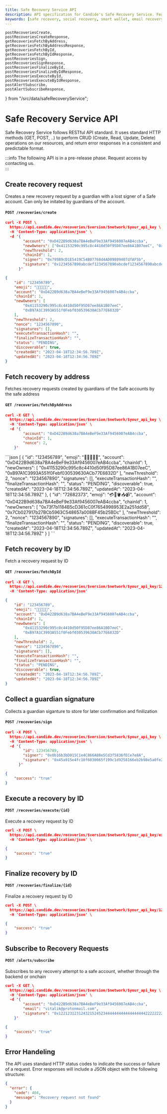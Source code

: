 ```yaml
---
title: Safe Recovery Service API
description: API specification for Candide's Safe Recovery Service. Features signature aggregation, gas sponsorship, recovery request monitoring, signature storage, and auto-execution.
keywords: [safe recovery, social recovery, smart wallet, email recovery, guardian recovery]
---
```



    postRecoveriesCreate,
    postRecoveriesCreateResponse,
    getRecoveriesFetchByAddress,
    getRecoveriesFetchByAddressResponse,
    getRecoveriesFetchById,
    getRecoveriesFetchByIdResponse,
    postRecoveriesSign,
    postRecoveriesSignResponse,
    postRecoveriesFinalizeById,
    postRecoveriesFinalizeByIdResponse,
    postRecoveriesExecuteById,
    postRecoveriesExecuteByIdResponse,
    postAlertSubscribe,
    postAlertSubscribeResponse,
} from "/src/data/safeRecoveryService";

# Safe Recovery Service API

Safe Recovery Service follows RESTful API standard. It uses standard HTTP methods (GET, POST, ..) to perform CRUD (Create, Read, Update, Delete) 
operations on our resources, and return error responses in a consistent and predictable format.

:::info
The following API is in a pre-release phase. Request access by contacting us.    
:::

## Create recovery request 
Creates a new recovery request by a guardian with a lost signer of a Safe account. Can only be initated by guardians of the account.
#### `POST /recoveries/create`
<Tabs>
<TabItem value="example-request" label="Example Request">

```json
curl -X POST \
  https://api.candide.dev/recoveries/$version/$network/$your_api_key \
  -H 'Content-Type: application/json' \
  -d '{
        "account": "0xD422B9d638a7BA4eBeF9e33Af9456007eAB4ccba",
        "newOwners": ["0x41153290c995c8c4410d50f95D87ee86A1B07eeC", "0xB97A1C3993A551f0Febf030539630ACb77E6832D"],
        "newThreshold": 2,
        "chainId": 1,
        "signer": "0x795B9cD1E5419C54B07768d4AD09809407dfAF5b",
        "signature": "0x1234567890abcdef1234567890abcdef1234567890abcdef1234567890abcdef"
      }'
```

</TabItem>
<TabItem value="example-response" label="Example Response">

```json
{
    "id": "123456789",
    "emoji": "🤖😅🥵👻🖖",
    "account": "0xD422B9d638a7BA4eBeF9e33Af9456007eAB4ccba",
    "chainId": 1,
    "newOwners": [
        "0x41153290c995c8c4410d50f95D87ee86A1B07eeC",
        "0xB97A1C3993A551f0Febf030539630ACb77E6832D"
    ],
    "newThreshold": 2,
    "nonce": "1234567890",
    "signatures": [],
    "executeTransactionHash": "",
    "finalizeTransactionHash": "",
    "status": "PENDING",
    "discoverable": true,
    "createdAt": "2023-04-18T12:34:56.789Z",
    "updatedAt": "2023-04-18T12:34:56.789Z"
}
```

</TabItem>
<TabItem value="request" label="Request Body">
    <DataTable items={postRecoveriesCreate} />
</TabItem>
<TabItem value="response" label="Response Body">
    <DataTable items={postRecoveriesCreateResponse} />
</TabItem>
</Tabs>

## Fetch recovery by address
Fetches recovery requests created by guardians of the Safe accounts by the safe address 
#### `GET /recoveries/fetchByAddress`

<Tabs>
<TabItem value="example-request" label="Example Request">

```json
curl -X GET \
  https://api.candide.dev/recoveries/$version/$network/$your_api_key \
  -H 'Content-Type: application/json' \
  -d '{
        "account": "0xD422B9d638a7BA4eBeF9e33Af9456007eAB4ccba",
        "chainId": 1,
        "nonce": 2,
    }'
```

</TabItem>
<TabItem value="example-response" label="Example Response">
```json
[
    {
        "id": "123456789",
        "emoji": "🤖😅🥵👻🖖",
        "account": "0xD422B9d638a7BA4eBeF9e33Af9456007eAB4ccba",
        "chainId": 1,
        "newOwners": [
            "0x41153290c995c8c4410d50f95D87ee86A1B07eeC",
            "0xB97A1C3993A551f0Febf030539630ACb77E6832D"
        ],
        "newThreshold": 2,
        "nonce": "1234567890",
        "signatures": [],
        "executeTransactionHash": "",
        "finalizeTransactionHash": "",
        "status": "PENDING",
        "discoverable": true,
        "createdAt": "2023-04-18T12:34:56.789Z",
        "updatedAt": "2023-04-18T12:34:56.789Z"
    },
    {
        "id": "72682373",
        "emoji": "💳📿🪣📥📹",
        "account": "0xD422B9d638a7BA4eBeF9e33Af9456007eAB4ccba",
        "chainId": 1,
        "newOwners": [
            "0x73f7b1184B5cD361cC0f7654998953E2a251dd58",
            "0x7Cb027917b27BCb5963C548657a008BF45b25BDc"
        ],
        "newThreshold": 2,
        "nonce": "1234567890",
        "signatures": [],
        "executeTransactionHash": "",
        "finalizeTransactionHash": "",
        "status": "PENDING",
        "discoverable": true,
        "createdAt": "2023-04-18T12:34:56.789Z",
        "updatedAt": "2023-04-18T12:34:56.789Z"
    } 
]
```
</TabItem>

<TabItem value="request" label="Request Body">
    <DataTable items={getRecoveriesFetchByAddress} />
</TabItem>
<TabItem value="response" label="Response">
    <DataTable items={getRecoveriesFetchByAddressResponse} />
</TabItem>
</Tabs>

## Fetch recovery by ID
Fetch a recovery request by ID
#### `GET /recoveries/fetchById`

<Tabs>
<TabItem value="example-request" label="Example Request">

```json
curl -X GET \
  https://api.candide.dev/recoveries/$version/$network/$your_api_key/123456 \
  -H 'Content-Type: application/json'
```

</TabItem>
<TabItem value="example-response" label="Example Response">

```json
{
    "id": "123456789",
    "emoji": "🤖😅🥵👻🖖",
    "account": "0xD422B9d638a7BA4eBeF9e33Af9456007eAB4ccba",
    "chainId": 1,
    "newOwners": [
        "0x41153290c995c8c4410d50f95D87ee86A1B07eeC",
        "0xB97A1C3993A551f0Febf030539630ACb77E6832D"
    ],
    "newThreshold": 2,
    "nonce": "1234567890",
    "signatures": [],
    "executeTransactionHash": "",
    "finalizeTransactionHash": "",
    "status": "PENDING",
    "discoverable": true,
    "createdAt": "2023-04-18T12:34:56.789Z",
    "updatedAt": "2023-04-18T12:34:56.789Z"
}
```
</TabItem>
<TabItem value="request" label="Request Body">
    <DataTable items={getRecoveriesFetchById} />
</TabItem>
<TabItem value="response" label="Response Body">
    <DataTable items={getRecoveriesFetchByIdResponse} />
</TabItem>
</Tabs>

## Collect a guardian signature
Collects a guardian siganture to store for later confirmation and finilization
#### `POST /recoveries/sign`
<Tabs>
<TabItem value="example-request" label="Example Request">

```json
curl -X POST \
  https://api.candide.dev/recoveries/$version/$network/$your_api_key \
  -H 'Content-Type: application/json' \
  -d '{
        "id": 123456789,
        "signer": "0x0b16b3bD015C1e4C866A88e5Cd3f5836fECe7e8A",
        "signature": "0x45a915e4fc10f6030065f199c1d9258166eb2b98e5a0fe2c4b2ee3a4ed8d6f0a2c5d6e7a8b9c0d1e2f3a4b5c6d7e8f9a0b1c2d3e4f5a6b7c8d9e0f1a2b3c4d5e6f7a8b9c0d1e2f3a4b5c6d7e8f9a0b1c2d3e4f5"
      }'
```

</TabItem>
<TabItem value="example-response" label="Example Response">

```json
{
    "success": "true"
}
```
</TabItem>

<TabItem value="request" label="Request Body">
    <DataTable items={postRecoveriesSign} />
</TabItem>
<TabItem value="response" label="Response">
    <DataTable items={postRecoveriesSignResponse} />
</TabItem>
</Tabs>

## Execute a recovery by ID
#### `POST /recoveries/execute/{id}`
Execute a recovery request by ID

<Tabs>
<TabItem value="example-request" label="Example Request">

```json
curl -X POST \
  https://api.candide.dev/recoveries/$version/$network/$your_api_key/execute/123456 \
  -H 'Content-Type: application/json' \
```

</TabItem>
<TabItem value="example-response" label="Example Response">

```json
{
    "success": "true"
}
```
</TabItem>

<TabItem value="request" label="Request Body">
    <DataTable items={postRecoveriesExecuteById} / >
</TabItem>
<TabItem value="response" label="Response">
    <DataTable items={postRecoveriesExecuteByIdResponse} / >
</TabItem>
</Tabs>

## Finalize recovery by ID
#### `POST /recoveries/finalize/{id}`
Finalize a recovery request by ID

<Tabs>
<TabItem value="example-request" label="Example Request">

```json
curl -X POST \
  https://api.candide.dev/recoveries/$version/$network/$your_api_key/123456 \
  -H 'Content-Type: application/json' \
```

</TabItem>
<TabItem value="example-response" label="Example Response">

```json
{
    "success": "true"
}
```
</TabItem>
<TabItem value="request" label="Request Body">
    <DataTable items={postRecoveriesFinalizeById} / >
</TabItem>
<TabItem value="response" label="Response">
    <DataTable items={postRecoveriesFinalizeByIdResponse} / >
</TabItem>
</Tabs>

## Subscribe to Recovery Requests
#### `POST /alerts/subscribe`
Subscribes to any recovery attempt to a safe account, whether through the backend or onchain

<Tabs>
<TabItem value="example-request" label="Example Request">

```json
curl -X GET \
  https://api.candide.dev/recoveries/$version/$network/$your_api_key \
  -H 'Content-Type: application/json' \
  -d '{
        "account": "0xD422B9d638a7BA4eBeF9e33Af9456007eAB4ccba",
        "email": "vitalik@protonmail.com",
        "signature": "0x12212312312432152452344444444444444444422222222222222223344444444444444",
    }'
```

</TabItem>
<TabItem value="example-response" label="Example Response">

```json
{
    "success": "true"
}
```
</TabItem>

<TabItem value="request" label="Request Body">
    <DataTable items={postAlertSubscribe} / >
</TabItem>
<TabItem value="response" label="Response">
    <DataTable items={postAlertSubscribeResponse} / >
</TabItem>
</Tabs>

## Error Handeling
The API uses standard HTTP status codes to indicate the success or failure of a request.
Error responses will include a JSON object with the following structure:

```json
​​{
​​  "error": {
​​    "code": 404,
​​    "message": "Recovery request not found"
​​  }
​​}
```
